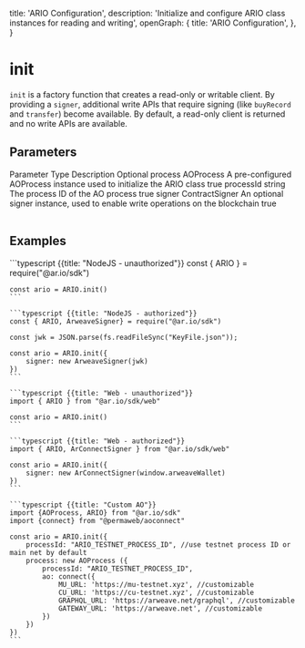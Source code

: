 
  title: 'ARIO Configuration',
  description:
    'Initialize and configure ARIO class instances for reading and writing',
  openGraph: {
    title: 'ARIO Configuration',
  },
}


# init

`init` is a factory function that creates a read-only or writable client. By providing a `signer`, additional write APIs that require signing (like `buyRecord` and `transfer`) become available. By default, a read-only client is returned and no write APIs are available.

## Parameters

<Table>
  <Table.Head>
    <Table.Row>
      <Table.Header>Parameter</Table.Header>
      <Table.Header>Type</Table.Header>
      <Table.Header>Description</Table.Header>
      <Table.Header>Optional</Table.Header>
    </Table.Row>
  </Table.Head>
  <Table.Body>
    <Table.Row>
      <Table.Cell className="font-semibold">process</Table.Cell>
      <Table.Cell>AOProcess</Table.Cell>
      <Table.Cell>
        A pre-configured AOProcess instance used to initialize the ARIO class
      </Table.Cell>
      <Table.Cell>true</Table.Cell>
    </Table.Row>
    <Table.Row>
      <Table.Cell className="font-semibold">processId</Table.Cell>
      <Table.Cell>string</Table.Cell>
      <Table.Cell>The process ID of the AO process</Table.Cell>
      <Table.Cell>true</Table.Cell>
    </Table.Row>
    <Table.Row>
      <Table.Cell className="font-semibold">signer</Table.Cell>
      <Table.Cell>ContractSigner</Table.Cell>
      <Table.Cell>
        An optional signer instance, used to enable write operations on the
        blockchain
      </Table.Cell>
      <Table.Cell>true</Table.Cell>
    </Table.Row>
  </Table.Body>
</Table>

## Examples

<CodeGroup title="init">
    ```typescript {{title: "NodeJS - unauthorized"}}
    const { ARIO } = require("@ar.io/sdk")

    const ario = ARIO.init()
    ```

    ```typescript {{title: "NodeJS - authorized"}}
    const { ARIO, ArweaveSigner} = require("@ar.io/sdk")

    const jwk = JSON.parse(fs.readFileSync("KeyFile.json"));

    const ario = ARIO.init({
        signer: new ArweaveSigner(jwk)
    })
    ```

    ```typescript {{title: "Web - unauthorized"}}
    import { ARIO } from "@ar.io/sdk/web"

    const ario = ARIO.init()
    ```

    ```typescript {{title: "Web - authorized"}}
    import { ARIO, ArConnectSigner } from "@ar.io/sdk/web"

    const ario = ARIO.init({
        signer: new ArConnectSigner(window.arweaveWallet)
    })
    ```

    ```typescript {{title: "Custom AO"}}
    import {AOProcess, ARIO} from "@ar.io/sdk"
    import {connect} from "@permaweb/aoconnect"

    const ario = ARIO.init({
        processId: "ARIO_TESTNET_PROCESS_ID", //use testnet process ID or main net by default
        process: new AOProcess ({
            processId: "ARIO_TESTNET_PROCESS_ID",
            ao: connect({
                MU_URL: 'https://mu-testnet.xyz', //customizable
                CU_URL: 'https://cu-testnet.xyz', //customizable
                GRAPHQL_URL: 'https://arweave.net/graphql', //customizable
                GATEWAY_URL: 'https://arweave.net', //customizable
            })
        })
    })
    ```

</CodeGroup>
